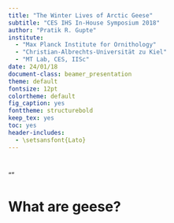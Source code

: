 ```yaml
---
title: "The Winter Lives of Arctic Geese"
subtitle: "CES IHS In-House Symposium 2018"
author: "Pratik R. Gupte"
institute:
  - "Max Planck Institute for Ornithology"
  - "Christian-Albrechts-Universität zu Kiel"
  - "MT Lab, CES, IISc"
date: 24/01/18
document-class: beamer_presentation
theme: default
fontsize: 12pt
colortheme: default
fig_caption: yes
fonttheme: structurebold
keep_tex: yes
toc: yes
header-includes:
  - \setsansfont{Lato}
---
```


#

""

# What are geese?

\begin{columns}
\begin{column}{0.5\textwidth}
\begin{enumerate}
  \item Large, terrestrial birds
  \item Grazers
\end{enumerate}
\end{column}
\begin{column}{0.5\textwidth}  %%<--- here
    \begin{center}
     \includegraphics[width=1\textwidth]{/home/pratik/git/thesis/geese_ducks.jpg}
     \end{center}
\end{column}
\end{columns}
